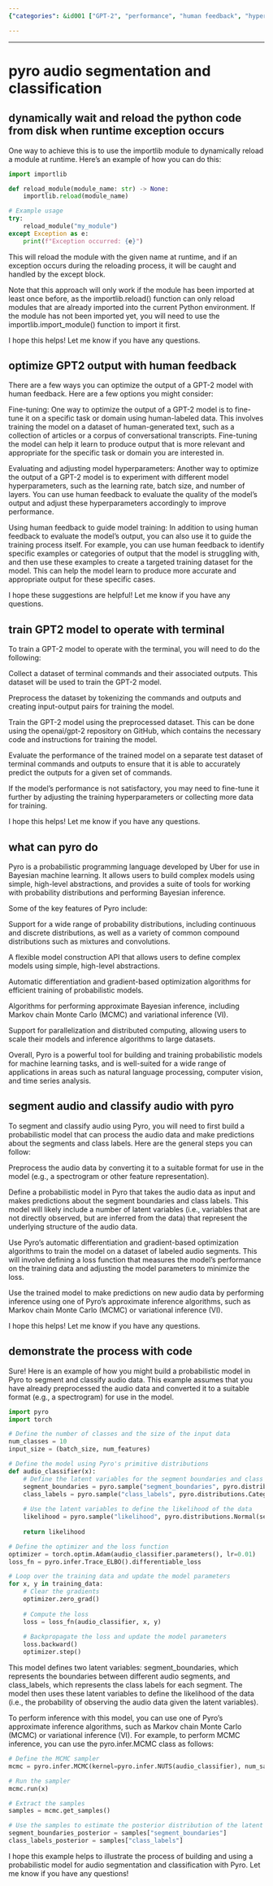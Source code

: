 ```yaml
---
{"categories": &id001 ["GPT-2", "performance", "human feedback", "hyperparameter adjustments", "Pyro", "probabilistic programming", "audio segmentation", "classification", "MCMC", "variational inference"], "category": "Probabilistic Programming", "date": "2023-12-22 23:52:59", "description": "This article explores techniques for improving the performance of GPT-2, a popular language model. By incorporating human feedback and fine-tuning hyperparameters, the model's capabilities can be further enhanced. Additionally, the article delves into using Pyro, a probabilistic programming framework, to address tasks such as audio segmentation and classification through advanced algorithms like MCMC and variational inference.", "tags": *id001, "title": "pyro audio segmentation and classification"}

---
```


------

# pyro audio segmentation and classification

## dynamically wait and reload the python code from disk when runtime exception occurs
One way to achieve this is to use the importlib module to dynamically reload a module at runtime. Here's an example of how you can do this:

```python
import importlib

def reload_module(module_name: str) -> None:
    importlib.reload(module_name)

# Example usage
try:
    reload_module("my_module")
except Exception as e:
    print(f"Exception occurred: {e}")
```

This will reload the module with the given name at runtime, and if an exception occurs during the reloading process, it will be caught and handled by the except block.

Note that this approach will only work if the module has been imported at least once before, as the importlib.reload() function can only reload modules that are already imported into the current Python environment. If the module has not been imported yet, you will need to use the importlib.import_module() function to import it first.

I hope this helps! Let me know if you have any questions.

## optimize GPT2 output with human feedback
There are a few ways you can optimize the output of a GPT-2 model with human feedback. Here are a few options you might consider:

Fine-tuning: One way to optimize the output of a GPT-2 model is to fine-tune it on a specific task or domain using human-labeled data. This involves training the model on a dataset of human-generated text, such as a collection of articles or a corpus of conversational transcripts. Fine-tuning the model can help it learn to produce output that is more relevant and appropriate for the specific task or domain you are interested in.

Evaluating and adjusting model hyperparameters: Another way to optimize the output of a GPT-2 model is to experiment with different model hyperparameters, such as the learning rate, batch size, and number of layers. You can use human feedback to evaluate the quality of the model's output and adjust these hyperparameters accordingly to improve performance.

Using human feedback to guide model training: In addition to using human feedback to evaluate the model's output, you can also use it to guide the training process itself. For example, you can use human feedback to identify specific examples or categories of output that the model is struggling with, and then use these examples to create a targeted training dataset for the model. This can help the model learn to produce more accurate and appropriate output for these specific cases.

I hope these suggestions are helpful! Let me know if you have any questions.



## train GPT2 model to operate with terminal
To train a GPT-2 model to operate with the terminal, you will need to do the following:

Collect a dataset of terminal commands and their associated outputs. This dataset will be used to train the GPT-2 model.

Preprocess the dataset by tokenizing the commands and outputs and creating input-output pairs for training the model.

Train the GPT-2 model using the preprocessed dataset. This can be done using the openai/gpt-2 repository on GitHub, which contains the necessary code and instructions for training the model.

Evaluate the performance of the trained model on a separate test dataset of terminal commands and outputs to ensure that it is able to accurately predict the outputs for a given set of commands.

If the model's performance is not satisfactory, you may need to fine-tune it further by adjusting the training hyperparameters or collecting more data for training.

I hope this helps! Let me know if you have any questions.



## what can pyro do
Pyro is a probabilistic programming language developed by Uber for use in Bayesian machine learning. It allows users to build complex models using simple, high-level abstractions, and provides a suite of tools for working with probability distributions and performing Bayesian inference.

Some of the key features of Pyro include:

Support for a wide range of probability distributions, including continuous and discrete distributions, as well as a variety of common compound distributions such as mixtures and convolutions.

A flexible model construction API that allows users to define complex models using simple, high-level abstractions.

Automatic differentiation and gradient-based optimization algorithms for efficient training of probabilistic models.

Algorithms for performing approximate Bayesian inference, including Markov chain Monte Carlo (MCMC) and variational inference (VI).

Support for parallelization and distributed computing, allowing users to scale their models and inference algorithms to large datasets.

Overall, Pyro is a powerful tool for building and training probabilistic models for machine learning tasks, and is well-suited for a wide range of applications in areas such as natural language processing, computer vision, and time series analysis.



## segment audio and classify audio with pyro
To segment and classify audio using Pyro, you will need to first build a probabilistic model that can process the audio data and make predictions about the segments and class labels. Here are the general steps you can follow:

Preprocess the audio data by converting it to a suitable format for use in the model (e.g., a spectrogram or other feature representation).

Define a probabilistic model in Pyro that takes the audio data as input and makes predictions about the segment boundaries and class labels. This model will likely include a number of latent variables (i.e., variables that are not directly observed, but are inferred from the data) that represent the underlying structure of the audio data.

Use Pyro's automatic differentiation and gradient-based optimization algorithms to train the model on a dataset of labeled audio segments. This will involve defining a loss function that measures the model's performance on the training data and adjusting the model parameters to minimize the loss.

Use the trained model to make predictions on new audio data by performing inference using one of Pyro's approximate inference algorithms, such as Markov chain Monte Carlo (MCMC) or variational inference (VI).

I hope this helps! Let me know if you have any questions.



## demonstrate the process with code
Sure! Here is an example of how you might build a probabilistic model in Pyro to segment and classify audio data. This example assumes that you have already preprocessed the audio data and converted it to a suitable format (e.g., a spectrogram) for use in the model.

```python
import pyro
import torch

# Define the number of classes and the size of the input data
num_classes = 10
input_size = (batch_size, num_features)

# Define the model using Pyro's primitive distributions
def audio_classifier(x):
    # Define the latent variables for the segment boundaries and class labels
    segment_boundaries = pyro.sample("segment_boundaries", pyro.distributions.Uniform(0, 1))
    class_labels = pyro.sample("class_labels", pyro.distributions.Categorical(torch.ones(num_classes)/num_classes))
    
    # Use the latent variables to define the likelihood of the data
    likelihood = pyro.sample("likelihood", pyro.distributions.Normal(segment_boundaries, class_labels), obs=x)
    
    return likelihood

# Define the optimizer and the loss function
optimizer = torch.optim.Adam(audio_classifier.parameters(), lr=0.01)
loss_fn = pyro.infer.Trace_ELBO().differentiable_loss

# Loop over the training data and update the model parameters
for x, y in training_data:
    # Clear the gradients
    optimizer.zero_grad()
    
    # Compute the loss
    loss = loss_fn(audio_classifier, x, y)
    
    # Backpropagate the loss and update the model parameters
    loss.backward()
    optimizer.step()
```
This model defines two latent variables: segment_boundaries, which represents the boundaries between different audio segments, and class_labels, which represents the class labels for each segment. The model then uses these latent variables to define the likelihood of the data (i.e., the probability of observing the audio data given the latent variables).

To perform inference with this model, you can use one of Pyro's approximate inference algorithms, such as Markov chain Monte Carlo (MCMC) or variational inference (VI). For example, to perform MCMC inference, you can use the pyro.infer.MCMC class as follows:

```python
# Define the MCMC sampler
mcmc = pyro.infer.MCMC(kernel=pyro.infer.NUTS(audio_classifier), num_samples=1000, warmup_steps=100)

# Run the sampler
mcmc.run(x)

# Extract the samples
samples = mcmc.get_samples()

# Use the samples to estimate the posterior distribution of the latent variables
segment_boundaries_posterior = samples["segment_boundaries"]
class_labels_posterior = samples["class_labels"]
```
I hope this example helps to illustrate the process of building and using a probabilistic model for audio segmentation and classification with Pyro. Let me know if you have any questions!


